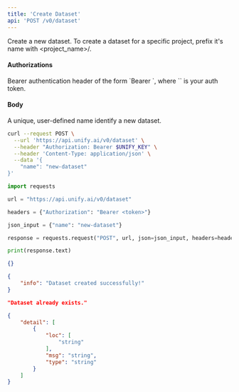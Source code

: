 ```yaml
---
title: 'Create Dataset'
api: 'POST /v0/dataset'
---
```

Create a new dataset.
To create a dataset for a specific project, prefix it's name with \<project_name\>/.

#### Authorizations

<ParamField header="Authorization" type="string" required="true">
  Bearer authentication header of the form `Bearer <token>`, where `<token>` is your auth token.
</ParamField>

#### Body

<ParamField body="name" type="string" required="true">
A unique, user-defined name identify a new dataset.
</ParamField>

<RequestExample>

```bash cURL
curl --request POST \
  --url 'https://api.unify.ai/v0/dataset' \
  --header "Authorization: Bearer $UNIFY_KEY" \
  --header 'Content-Type: application/json' \
  --data '{
    "name": "new-dataset"
}'
```

```python Python
import requests

url = "https://api.unify.ai/v0/dataset"

headers = {"Authorization": "Bearer <token>"}

json_input = {"name": "new-dataset"}

response = requests.request("POST", url, json=json_input, headers=headers)

print(response.text)
```

</RequestExample>
<ResponseExample>

```json 200
{}
```

```json 201
{
    "info": "Dataset created successfully!"
}
```

```json 400
"Dataset already exists."
```

```json 422
{
    "detail": [
        {
            "loc": [
                "string"
            ],
            "msg": "string",
            "type": "string"
        }
    ]
}
```

</ResponseExample>
